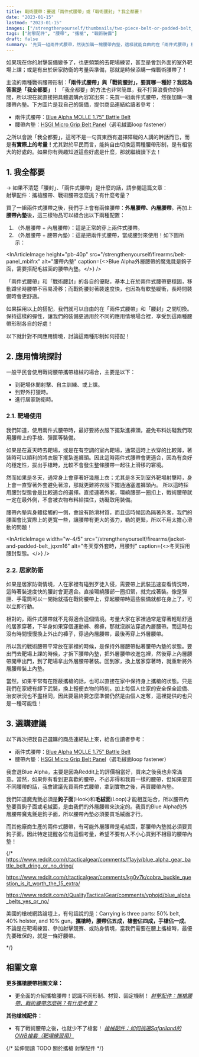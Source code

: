 ```yaml
---
title: 戰術腰帶：要選「兩件式腰帶」或「戰術腰封」？我全都要！
date: "2023-01-15"
lastmod: "2023-01-15"
images: ["/strengthenyourself/thumbnails/two-piece-belt-or-padded-belt_xc4u3v"]
tags: ["射擊配件", "腰帶", "攜槍", "戰術裝備"]
draft: false
summary: '先買一組兩件式腰帶，然後加購一塊腰帶內墊，這樣就能自由的在「兩件式腰帶」和「腰封」之間切換！'
---
```


如果現在你的射擊裝備變多了，也更頻繁的去靶場練習，甚至是會到外面的室外靶場上課；或是有出於居家防衛的考量與準備，那就是時候添購一條戰術腰帶了！

主流的兩種戰術腰帶形制：**「兩件式腰帶」與「戰術腰封」，要買哪一種好？我認為答案是「我全都要」！**
「我全都要」的方法也非常簡單，我不打算浪費你的時間，所以現在就直接把具體選購內容寫出來：<HighlightTextSpan>先買一組兩件式腰帶，然後加購一塊腰帶內墊</HighlightTextSpan>。下方圖片是我自己的裝備，提供商品連結給讀者參考：
- 兩件式腰帶：[Blue Alpha MOLLE 1.75″ Battle Belt](https://www.bluealphabelts.com/product/molle-1-75-double-belt-rig/)
- 腰帶內墊：[HSGI Micro Grip Belt Panel](https://www.highspeedgear.com/95mg0-95mgl)（選毛絨面loop fastener）

之所以會說「我全都要」，這可不是一句買東西有選擇障礙的人講的幹話而已，而是<strong>有實際上的考量！</strong>尤其對於平民而言，能夠自由切換這兩種腰帶形制，是有相當大的好處的。如果你有興趣知道這些好處是什麼，那就繼續讀下去！

<InArticleImage
  src="/strengthenyourself/thumbnails/two-piece-belt-or-padded-belt_xc4u3v"
  alt="文章封面圖片" 
/>

<TOCInline toc={props.toc} exclude="" toHeading={3} />


## 1. 我全都要

<TextBlock>-> 如果不清楚「腰封」、「兩件式腰帶」是什麼的話，請參閱這篇文章：<br/><Link href="/blogs/gun-belt#1-%E5%BD%A2%E5%88%B6">射擊配件：攜槍腰帶、戰術腰帶怎麼挑？有什麼考量？</Link></TextBlock>

買了一組兩件式腰帶之後，我們手上會有兩條腰帶：**外層腰帶、內層腰帶**。再加上**腰帶內墊**後，這三樣物品可以組合出以下兩種配置：

1. （外層腰帶 + 內層腰帶）：這是正常的穿上兩件式腰帶。
2. （外層腰帶 + 腰帶內墊）：這是把兩件式腰帶，當成腰封來使用！如下圖所示：

<InArticleImage
  height="pb-40p"
  src="/strengthenyourself/firearms/belt-panel_mbifrx"
  alt="腰帶內墊"
  caption={<>Blue Alpha外層腰帶的魔鬼氈是鉤子面，需要搭配毛絨面的腰帶內墊。</>}
/>

「兩件式腰帶」和「戰術腰封」的各自的優點，基本上在於<HighlightTextSpan>兩件式腰帶更穩固</HighlightTextSpan>，移動蹲坐時腰帶不容易滑移；而<HighlightTextSpan>戰術腰封著裝速度快</HighlightTextSpan>，也因為有軟墊緩衝，長時間裝備時會更舒適。

如果採用以上的搭配，我們就可以自由的在「兩件式腰帶」和「腰封」之間切換。保持這樣的彈性，讓我們的裝備更適用於不同的應用情境場合裡，享受到這兩種腰帶形制各自的好處！


<InArticleImage
  width="w-2/5"
  src="/strengthenyourself/misc/i-want-them-all_ql34wf"
  alt="我全都要" 
/>

以下就針對不同應用情境，討論這兩種形制如何搭配！



## 2. 應用情境探討

一般平民會使用戰術腰帶攜帶槍械的場合，主要是以下：
- 到靶場休閒射擊、自主訓練、或上課。
- 到野外打獵時。
- 進行居家防衛時。


### 2.1. 靶場使用

我們知道，使用兩件式腰帶時，最好要將衣服下擺紮進褲頭，避免布料妨礙我們取用腰帶上的手槍、彈匣等裝備。

如果是<HighlightTextSpan>在夏天時去靶場</HighlightTextSpan>，或是在有空調的室內靶場，通常這時上衣穿的比較薄，著裝時可以順利的將衣服下擺紮進褲頭。因此這時<HighlightTextSpan>兩件式腰帶會更適合</HighlightTextSpan>，因為有良好的穩定性，拔出手槍時，比較不會發生整條腰帶一起往上滑移的窘境。


然而<HighlightTextSpan>如果是冬天</HighlightTextSpan>，通常身上會穿著好幾層上衣；尤其是冬天到室外靶場射擊時，身上會一直穿著外套避免著涼，那就更難將衣服下擺通通塞進褲頭內。
所以這時<HighlightTextSpan>採用腰封型態會是比較適合的選擇</HighlightTextSpan>。直接連著外套，環繞腰部一圈扣上，戰術腰帶就一定在最外側，不會被衣物布料給擋住，妨礙取用裝備。

腰帶內墊與身體接觸的一側，會設有防滑材質，而且這時候因為隔著外套，我們的腰圍會比實際上的更寬一些，讓腰帶有更大的張力，勒的更緊，所以不用太擔心滑動的問題！

<InArticleImage
  width="w-4/5"
  src="/strengthenyourself/firearms/jacket-and-padded-belt_jqxm16"
  alt="冬天穿外套時，用腰封"
  caption={<>冬天採用腰封型態。</>}
/>

### 2.2. 居家防衛

如果是居家防衛情境，人在家裡有碰到歹徒入侵，需要帶上武裝迅速查看情況時，這時<HighlightTextSpan>著裝速度快的腰封會更適合</HighlightTextSpan>。直接環繞腰部一圈扣緊，就完成著裝。像是彈匣、手電筒可以一開始就插在戰術腰帶上，穿起腰帶時這些裝備就都在身上了，可以立即行動。

相對的，兩件式腰帶就不見得適合這個情境。考量大家在家裡通常是穿著輕鬆舒適的居家穿著，下半身如果穿個運動褲、棉褲，那就沒辦法穿過內層腰帶。而這時也沒有時間慢慢換上外出的褲子，穿過內層腰帶，最後再穿上外層腰帶。

所以我的戰術腰帶平常放在家裡的時候，是保持外層腰帶黏著腰帶內墊的狀態。要出門去靶場上課的時候，才拆下腰帶內墊，把外層腰帶收進包裡，然後穿上內層腰帶開車出門，到了靶場拿出外層腰帶著裝。回到家，換上居家穿著時，就重新將外層腰帶裝上內墊。

當然，如果平常有在隱蔽攜槍的話，也可以直接在家中保持身上攜槍的狀態。只是我們在家總有卸下武裝，換上輕便衣物的時刻。加上每個人住家的安全保全設備、治安狀況也不盡相同，因此要最終要怎麼準備仍然是由個人定奪，這裡提供的也只是一種可能性！


## 3. 選購建議

以下再次把我自己選購的商品連結貼上來，給各位讀者參考：

- 兩件式腰帶：[Blue Alpha MOLLE 1.75″ Battle Belt](https://www.bluealphabelts.com/product/molle-1-75-double-belt-rig/)
- 腰帶內墊：[HSGI Micro Grip Belt Panel](https://www.highspeedgear.com/95mg0-95mgl)（選毛絨面loop fastener）


我會選Blue Alpha，主要是因為Reddit上的評價相當好，買來之後我也非常滿意。當然，如果你有看到更喜歡的腰帶，不必非得和我買一樣的腰帶，但<HighlightTextSpan>如果要買不同腰帶的話，我會建議先買兩件式腰帶，拿到實物之後，再買腰帶內墊</HighlightTextSpan>。

我們知道魔鬼氈必須是**鉤子面**(Hook)和**毛絨面**(Loop)才能相互貼合，所以腰帶內墊要買鉤子面或毛絨面，是由我們的外層腰帶來決定的。我買的Blue Alpha的外層腰帶魔鬼氈是鉤子面，所以腰帶內墊必須要買毛絨面才行。

而其他廠商生產的兩件式腰帶，有可能外層腰帶是毛絨面，那腰帶內墊就必須要買鉤子面。因此特定提醒各位有這個考量，希望不要有人不小心買到不相容的腰帶內墊！


{/*
https://www.reddit.com/r/tacticalgear/comments/f1ayjv/blue_alpha_gear_battle_belt_dring_or_no_dring/

https://www.reddit.com/r/tacticalgear/comments/kg0v7k/cobra_buckle_question_is_it_worth_the_15_extra/

https://www.reddit.com/r/QualityTacticalGear/comments/vphojd/blue_alpha_belts_yes_or_no/

美國的槍械網路論壇上，有句話說的是：Carrying is three parts: 50% belt, 40% holster, and 10% gun。**攜槍時，腰帶佔五成，槍套佔四成，手槍佔一成**。不論是在靶場練習、參加射擊競賽、或防身情境，當我們需要在腰上攜槍時，最優先要確保的，就是一條好腰帶。

*/}


## 相關文章

**更多攜槍腰帶相關文章：**
- 更全面的介紹攜槍腰帶！認識不同形制、材質、固定機制！ *[射擊配件：攜槍腰帶、戰術腰帶怎麼挑？有什麼考量？](/blogs/gun-belt)*

**其他槍械配件：**
- 有了戰術腰帶之後，也就少不了槍套！ *[槍械配件：如何挑選Safariland的OWB槍套（靶場練習用）](/blogs/owb-holster-safariland)*


{/*
延伸閱讀 TODO
關於攜槍
射擊配件
*/}
